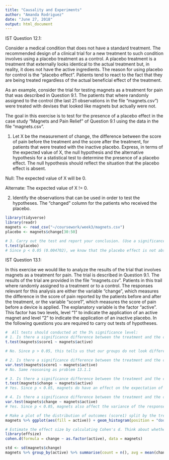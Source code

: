 ```yaml
---
title: "Causality and Experiments"
author: "Amanda Rodriguez"
date: "June 27, 2018"
output: html_document
---
```


IST Question 12.1:

  Consider a medical condition that does not have a standard treatment. The recommended design of a clinical trial for a new treatment to such condition involves using a placebo treatment as a control. A placebo treatment is a treatment that externally looks identical to the actual treatment but, in reality, it does not have the active ingredients. The reason for using placebo for control is the "placebo effect". Patients tend to react to the fact that they are being treated regardless of the actual beneficial effect of the treatment.

  As an example, consider the trial for testing magnets as a treatment for pain that was described in Question 9.1. The patients that where randomly assigned to the control (the last 21 observations in the file "magnets.csv") were treated with devises that looked like magnets but actually were not. 

  The goal in this exercise is to test for the presence of a placebo effect in the case study "Magnets and Pain Relief" of Question 9.1 using the data in the file "magnets.csv".

1. Let X be the measurement of change, the difference between the score of pain before the treatment and the score after the treatment, for patients that were treated with the inactive placebo. Express, in terms of the expected value of X, the null hypothesis and the alternative hypothesis for a statistical test to determine the presence of a placebo effect. The null hypothesis should reflect the situation that the placebo effect is absent.

  Null: The expected value of X will be 0.

  Alternate: The expected value of X != 0.

2. Identify the observations that can be used in order to test the hypotheses.
  The "changed" column for the patients who received the placebo. 
```r
library(tidyverse)
library(readr)
magnets <- read_csv("~/coursework/week3/magnets.csv")
placebo <- magnets$change[30:50]

# 3. Carry out the test and report your conclusion. (Use a significance level of 5%.)
t.test(placebo)
# Since p < 0.05 (0.004702), we know that the placebo effect is not absent. Therefore, we reject the null hypothesis.
```

IST Question 13.1:

  In this exercise we would like to analyze the results of the trial that involves magnets as a treatment for pain. The trial is described in Question 9.1. The results of the trial are provided in the file "magnets.csv".
Patients in this trail where randomly assigned to a treatment or to a control. The responses relevant for this analysis are either the variable "change", which measures the difference in the score of pain reported by the patients before and after the treatment, or the variable "score1", which measures the score of pain before a device is applied. The explanatory variable is the factor "active". This factor has two levels, level "1" to indicate the application of an active magnet and level "2" to indicate the application of an inactive placebo. In the following questions you are required to carry out tests of hypotheses.

```r
#  All tests should conducted at the 5% significance level:
# 1. Is there a significance difference between the treatment and the control groups in the expectation of the reported score of pain before the application of the device?
t.test(magnets$score1 ~ magnets$active)

# No. Since p > 0.05, this tells us that our groups do not look different before application of the device. Makes sense due to random assignment into groups. 
```

```r
# 2. Is there a significance difference between the treatment and the control groups in the variance of the reported score of pain before the application of the device?
var.test(magnets$score1 ~ magnets$active)
# No. Same reasoning as problem 13.1.1
```

```r
# 3. Is there a significance difference between the treatment and the control groups in the expectation of the change in score that resulted from the application of the device?
t.test(magnets$change ~ magnets$active)
# Yes. Since p < 0.05, magnets do have an effect on the expectation of the response.
```

```r
# 4. Is there a significance difference between the treatment and the control groups in the variance of the change in score that resulted from the application of the device?
var.test(magnets$change ~ magnets$active)
# Yes. Since p < 0.05, magnets also affect the variance of the response.
```

```r
# Make a plot of the distribution of outcomes (score1) split by the treatment (active)
magnets %>% ggplot(aes(fill = active)) + geom_histogram(position = "dodge", alpha = 0.5, aes(change))
```

```r
# Estimate the effect size by calculating Cohen's d. Think about whether the effect seems practically meaningful.
library(effsize)
cohen.d(formula = change ~ as.factor(active), data = magnets)

std <- sd(magnets$change)
magnets %>% group_by(active) %>% summarise(count = n(), avg = mean(change)) %>% summarise(cohen_d = (first(avg)-last(avg))/std)

```

